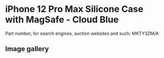 
# iPhone 12 Pro Max Silicone Case with MagSafe - Cloud Blue

Part number, for search engines, auction websites and such: MKTY3ZM/A

## Image gallery

<div style={{ width: "768px" }}>
  <GalleryComponent
    images={[
      {
        original: "/everysource/MKTY3.webp",
        thumbnail: "/everypreview/MKTY3.webp",
      },
      {
        original: "/everysource/MKTY3_AV1.webp",
        thumbnail: "/everypreview/MKTY3_AV1.webp",
      },
      {
        original: "/everysource/MKTY3_AV2.webp",
        thumbnail: "/everypreview/MKTY3_AV2.webp",
      },
      {
        original: "/everysource/MKTY3_AV3.webp",
        thumbnail: "/everypreview/MKTY3_AV3.webp",
      }
    ]}
  />
</div>